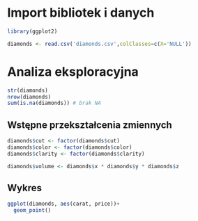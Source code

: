 # Import bibliotek i danych

```r
library(ggplot2)

diamonds <- read.csv('diamonds.csv',colClasses=c(X='NULL'))
```

# Analiza eksploracyjna

```r
str(diamonds)
nrow(diamonds)
sum(is.na(diamonds)) # brak NA
```

## Wstępne przekształcenia zmiennych

```r
diamonds$cut <- factor(diamonds$cut)
diamonds$color <- factor(diamonds$color)
diamonds$clarity <- factor(diamonds$clarity)

diamonds$volume <- diamonds$x * diamonds$y * diamonds$z

```

## Wykres 

```r
ggplot(diamonds, aes(carat, price))+
  geom_point()
```
